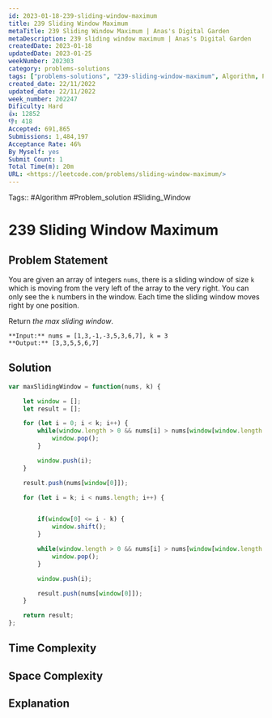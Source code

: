 ```yaml
---
id: 2023-01-18-239-sliding-window-maximum
title: 239 Sliding Window Maximum
metaTitle: 239 Sliding Window Maximum | Anas's Digital Garden
metaDescription: 239 sliding window maximum | Anas's Digital Garden
createdDate: 2023-01-18
updatedDate: 2023-01-25
weekNumber: 202303
category: problems-solutions
tags: ["problems-solutions", "239-sliding-window-maximum", Algorithm, Problem_solution, Sliding_Window]
created_date: 22/11/2022  
updated_date: 22/11/2022  
week_number: 202247
Dificulty: Hard  
👍: 12852  
👎: 418
Accepted: 691,865  
Submissions: 1,484,197  
Acceptance Rate: 46%
By Myself: yes
Submit Count: 1
Total Time(m): 20m
URL: <https://leetcode.com/problems/sliding-window-maximum/>
---
```


Tags:: #Algorithm #Problem_solution #Sliding_Window

# 239 Sliding Window Maximum

## Problem Statement

You are given an array of integers `nums`, there is a sliding window of size `k` which is moving from the very left of the array to the very right. You can only see the `k` numbers in the window. Each time the sliding window moves right by one position.

Return _the max sliding window_.

```shell
**Input:** nums = [1,3,-1,-3,5,3,6,7], k = 3
**Output:** [3,3,5,5,6,7]
```

## Solution

```javascript
var maxSlidingWindow = function(nums, k) {

    let window = [];
    let result = [];

    for (let i = 0; i < k; i++) {
        while(window.length > 0 && nums[i] > nums[window[window.length - 1]]) {
            window.pop();
        }

        window.push(i);
    }

    result.push(nums[window[0]]);

    for (let i = k; i < nums.length; i++) {


        if(window[0] <= i - k) {
            window.shift();
        }

        while(window.length > 0 && nums[i] > nums[window[window.length - 1]]) {
            window.pop();
        }

        window.push(i);

        result.push(nums[window[0]]);
    }

    return result;
};

```

## Time Complexity

## Space Complexity

## Explanation
